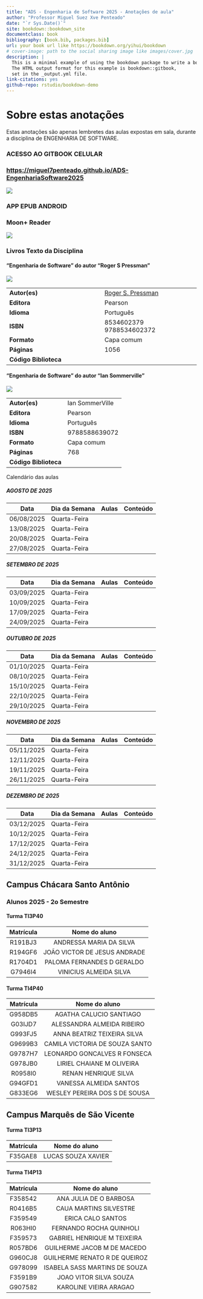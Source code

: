 ---
title: "ADS - Engenharia de Software 2025 - Anotações de aula"
author: "Professor Miguel Suez Xve Penteado"
date: "`r Sys.Date()`"
site: bookdown::bookdown_site
documentclass: book
bibliography: [book.bib, packages.bib]
url: your book url like https://bookdown.org/yihui/bookdown
# cover-image: path to the social sharing image like images/cover.jpg
description: |
  This is a minimal example of using the bookdown package to write a book.
  The HTML output format for this example is bookdown::gitbook,
  set in the _output.yml file.
link-citations: yes
github-repo: rstudio/bookdown-demo
---

# Sobre estas anotações {.unnumbered}

Estas anotações são apenas lembretes das aulas expostas em sala, durante a disciplina de ENGENHARIA DE SOFTWARE.

### ACESSO AO GITBOOK CELULAR

### <https://miguel7penteado.github.io/ADS-EngenhariaSoftware2025>

![](images/qr-code-disciplina.jpg)

### APP EPUB ANDROID

### **Moon+ Reader**

![](images/qrcode/leitor_epub/MoonReaderPlus.jpg)

### Livros Texto da Disciplina

#### "Engenharia de Software" do autor "Roger S Pressman"

![](images/livros/livro1.jpg)

|  |  |
|----|----|
| **Autor(es)** | [Roger S. Pressman](https://www.indicalivros.com/autores?q=Roger%20S.%20Pressman) |
| **Editora** | Pearson |
| **Idioma** | Português |
| **ISBN** | 8534602379 9788534602372 |
| **Formato** | Capa comum |
| **Páginas** | 1056 |
| **Código Biblioteca** |  |

#### "Engenharia de Software" do autor "Ian Sommerville"

![](images/livros/engenharia_software_sommerville.jpg)

|                       |                 |
|-----------------------|-----------------|
| **Autor(es)**         | Ian SommerVille |
| **Editora**           | Pearson         |
| **Idioma**            | Português       |
| **ISBN**              | 9788588639072   |
| **Formato**           | Capa comum      |
| **Páginas**           | 768             |
| **Código Biblioteca** |                 |

Calendário das aulas

##### AGOSTO DE 2025

| Data       | Dia da Semana | Aulas | Conteúdo |
|------------|---------------|-------|----------|
| 06/08/2025 | Quarta-Feira  |       |          |
| 13/08/2025 | Quarta-Feira  |       |          |
| 20/08/2025 | Quarta-Feira  |       |          |
| 27/08/2025 | Quarta-Feira  |       |          |


##### SETEMBRO DE 2025

| Data       | Dia da Semana | Aulas | Conteúdo |
|------------|---------------|-------|----------|
| 03/09/2025 | Quarta-Feira  |       |          |
| 10/09/2025 | Quarta-Feira  |       |          |
| 17/09/2025 | Quarta-Feira  |       |          |
| 24/09/2025 | Quarta-Feira  |       |          |

##### OUTUBRO DE 2025

| Data       | Dia da Semana | Aulas | Conteúdo |
|------------|---------------|-------|----------|
| 01/10/2025 | Quarta-Feira  |       |          |
| 08/10/2025 | Quarta-Feira  |       |          |
| 15/10/2025 | Quarta-Feira  |       |          |
| 22/10/2025 | Quarta-Feira  |       |          |
| 29/10/2025 | Quarta-Feira  |       |          |

##### NOVEMBRO DE 2025

| Data       | Dia da Semana | Aulas | Conteúdo |
|------------|---------------|-------|----------|
| 05/11/2025 | Quarta-Feira  |       |          |
| 12/11/2025 | Quarta-Feira  |       |          |
| 19/11/2025 | Quarta-Feira  |       |          |
| 26/11/2025 | Quarta-Feira  |       |          |

##### DEZEMBRO DE 2025

| Data       | Dia da Semana | Aulas | Conteúdo |
|------------|---------------|-------|----------|
| 03/12/2025 | Quarta-Feira  |       |          |
| 10/12/2025 | Quarta-Feira  |       |          |
| 17/12/2025 | Quarta-Feira  |       |          |
| 24/12/2025 | Quarta-Feira  |       |          |
| 31/12/2025 | Quarta-Feira  |       |          |

## Campus Chácara Santo Antônio

### Alunos 2025 - 2o Semestre

#### Turma TI3P40

| Matrícula |         Nome do aluno        |
|:---------:|:----------------------------:|
| R191BJ3   | ANDRESSA MARIA DA SILVA      |
| R194GF6   | JOÃO VICTOR DE JESUS ANDRADE |
| R1704D1   | PALOMA FERNANDES D GERALDO   |
| G7946I4   | VINICIUS ALMEIDA SILVA       |

#### Turma 	TI4P40

| Matrícula |          Nome do aluno         |
|:---------:|:------------------------------:|
| G958DB5   | AGATHA CALUCIO SANTIAGO        |
| G03IJD7   | ALESSANDRA ALMEIDA RIBEIRO     |
| G993FJ5   | ANNA BEATRIZ TEIXEIRA SILVA    |
| G9699B3   | CAMILA VICTORIA DE SOUZA SANTO |
| G9787H7   | LEONARDO GONCALVES R FONSECA   |
| G978JB0   | LIRIEL CHAIANE M OLIVEIRA      |
| R0958I0   | RENAN HENRIQUE SILVA           |
| G94GFD1   | VANESSA ALMEIDA SANTOS         |
| G833EG6   | WESLEY PEREIRA DOS S DE SOUSA  |


## Campus Marquês de São Vicente

#### Turma 	TI3P13

| Matrícula |    Nome do aluno   |
|:---------:|:------------------:|
| F35GAE8   | LUCAS SOUZA XAVIER |

#### Turma 	TI4P13

| Matrícula |         Nome do aluno         |
|:---------:|:-----------------------------:|
| F358542   | ANA JULIA DE O BARBOSA        |
| R0416B5   | CAUA MARTINS SILVESTRE        |
| F359549   | ERICA CALO SANTOS             |
| R063HI0   | FERNANDO ROCHA QUINHOLI       |
| F359573   | GABRIEL HENRIQUE M TEIXEIRA   |
| R057BD6   | GUILHERME JACOB M DE MACEDO   |
| G960CJ8   | GUILHERME RENATO R DE QUEIROZ |
| G978099   | ISABELA SASS MARTINS DE SOUZA |
| F3591B9   | JOAO VITOR SILVA SOUZA        |
| G907582   | KAROLINE VIEIRA ARAGAO        |
